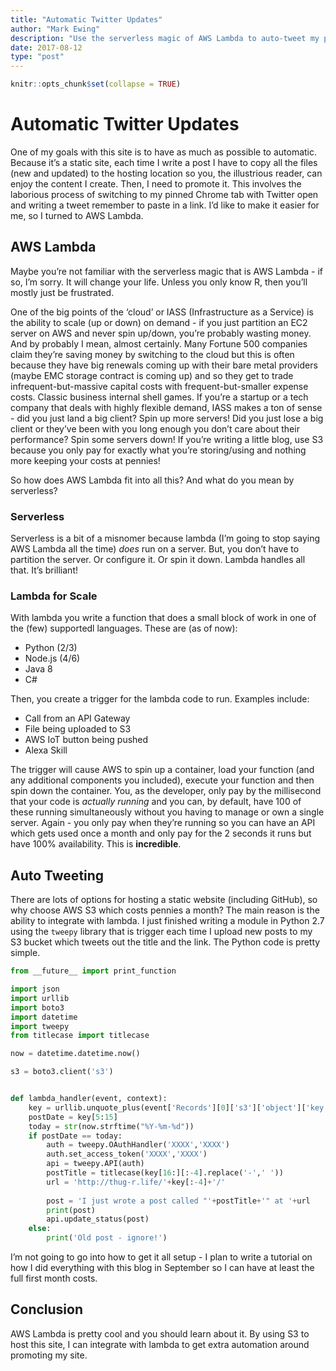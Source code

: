```yaml
---
title: "Automatic Twitter Updates"
author: "Mark Ewing"
description: "Use the serverless magic of AWS Lambda to auto-tweet my posts"
date: 2017-08-12
type: "post"
---
```


```r
knitr::opts_chunk$set(collapse = TRUE)
```

# Automatic Twitter Updates

One of my goals with this site is to have as much as possible to automatic.  Because it's a static site, each time I write a post I have to copy all the files (new and updated) to the hosting location so you, the illustrious reader, can enjoy the content I create.  Then, I need to promote it. This involves the laborious process of switching to my pinned Chrome tab with Twitter open and writing a tweet remember to paste in a link.  I'd like to make it easier for me, so I turned to AWS Lambda.

## AWS Lambda

Maybe you're not familiar with the serverless magic that is AWS Lambda - if so, I'm sorry.  It will change your life.  Unless you only know R, then you'll mostly just be frustrated.

One of the big points of the 'cloud' or IASS (Infrastructure as a Service) is the ability to scale (up or down) on demand - if you just partition an EC2 server on AWS and never spin up/down, you're probably wasting money.  And by probably I mean, almost certainly.  Many Fortune 500 companies claim they're saving money by switching to the cloud but this is often because they have big renewals coming up with their bare metal providers (maybe EMC storage contract is coming up) and so they get to trade infrequent-but-massive capital costs with frequent-but-smaller expense costs. Classic business internal shell games.  If you're a startup or a tech company that deals with highly flexible demand, IASS makes a ton of sense - did you just land a big client? Spin up more servers! Did you just lose a big client or they've been with you long enough you don't care about their performance? Spin some servers down!  If you're writing a little blog, use S3 because you only pay for exactly what you're storing/using and nothing more keeping your costs at pennies!

So how does AWS Lambda fit into all this? And what do you mean by serverless?

### Serverless

Serverless is a bit of a misnomer because lambda (I'm going to stop saying AWS Lambda all the time) *does* run on a server.  But, you don't have to partition the server. Or configure it. Or spin it down.  Lambda handles all that.  It's brilliant!

### Lambda for Scale

With lambda you write a function that does a small block of work in one of the (few) supportedl languages.  These are (as of now):

* Python (2/3)
* Node.js (4/6)
* Java 8
* C#

Then, you create a trigger for the lambda code to run.  Examples include:

* Call from an API Gateway
* File being uploaded to S3
* AWS IoT button being pushed
* Alexa Skill

The trigger will cause AWS to spin up a container, load your function (and any additional components you included), execute your function and then spin down the container.  You, as the developer, only pay by the millisecond that your code is *actually running* and you can, by default, have 100 of these running simultaneously without you having to manage or own a single server.  Again - you only pay when they're running so you can have an API which gets used once a month and only pay for the 2 seconds it runs but have 100% availability.  This is **incredible**.

## Auto Tweeting

There are lots of options for hosting a static website (including GitHub), so why choose AWS S3 which costs pennies a month?  The main reason is the ability to integrate with lambda.  I just finished writing a module in Python 2.7 using the `tweepy` library that is trigger each time I upload new posts to my S3 bucket which tweets out the title and the link.  The Python code is pretty simple.

```python
from __future__ import print_function

import json
import urllib
import boto3
import datetime
import tweepy
from titlecase import titlecase

now = datetime.datetime.now()

s3 = boto3.client('s3')


def lambda_handler(event, context):
    key = urllib.unquote_plus(event['Records'][0]['s3']['object']['key'].encode('utf8'))
    postDate = key[5:15]
    today = str(now.strftime("%Y-%m-%d"))
    if postDate == today:
        auth = tweepy.OAuthHandler('XXXX','XXXX')
        auth.set_access_token('XXXX','XXXX')
        api = tweepy.API(auth)
        postTitle = titlecase(key[16:][:-4].replace('-',' '))
        url = 'http://thug-r.life/'+key[:-4]+'/'
        
        post = 'I just wrote a post called "'+postTitle+'" at '+url
        print(post)
        api.update_status(post)
    else:
        print('Old post - ignore!')
```

I'm not going to go into how to get it all setup - I plan to write a tutorial on how I did everything with this blog in September so I can have at least the full first month costs.

## Conclusion

AWS Lambda is pretty cool and you should learn about it. By using S3 to host this site, I can integrate with lambda to get extra automation around promoting my site.